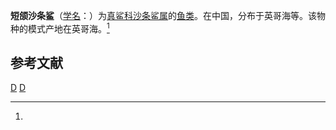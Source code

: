 {{Speciesbox 
| taxon = Negogaleus brachygnathus
| binomial_authority = (Chu, 1960)<ref name='id5173'>{{cite web| url =http://www.bioinfo.cn/db05/BjdwSpecies.php?action=view&id=5173| title =短颌沙条鲨| work =《中国动物物种编目数据库》| publisher =中国科学院微生物研究所| author =中国科学院动物研究所| accessdate =2009-04-11| deadurl =yes| archiveurl =https://web.archive.org/web/20160305074236/http://www.bioinfo.cn/db05/BjdwSpecies.php?action=view&id=5173| archivedate =2016-03-05}}</ref>
}}

'''短颌沙条鲨'''（[[学名|学名]]：{{lang|la|''Negogaleus brachygnathus''}}）为[[真鲨科|真鲨科]][[沙条鲨属|沙条鲨属]]的[[鱼类|鱼类]]。在中国，分布于英哥海等。该物种的模式产地在英哥海。<ref name='id5173'/>

== 参考文献 ==
{{reflist}}

{{taxonbar}}
[[Category:_1960年描述的鱼类|D]]
[[Category:沙条鲨属|D]]